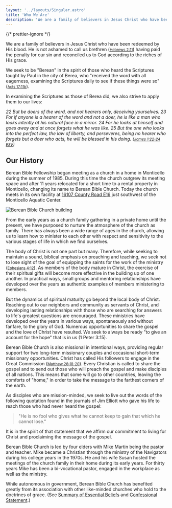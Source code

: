```yaml
---
layout: '../layouts/Singular.astro'
title: 'Who We Are'
description: 'We are a family of believers in Jesus Christ who have been redeemed by His blood.'
---
```



{/* prettier-ignore */}
<p class="lead">
  We are a family of believers in Jesus Christ who have been redeemed by His blood. He is not ashamed to call us brethren (<a href="https://www.biblegateway.com/passage/?search=Hebrews%202:11&version=ESV"><small>Hebrews 2:11</small></a>) having paid the penalty for our sin and reconciled us to God according to the riches of His grace.
</p>

We seek to be "Berean" in the spirit of those who heard the Scriptures taught by Paul in the city of Berea, who "received the word with all eagerness, examining the Scriptures daily to see if these things were so" (<a href="https://www.biblegateway.com/passage/?search=Acts+17%3A11&version=ESV"><small>Acts 17:11b</small></a>).

In examining the Scriptures as those of Berea did, we also strive to apply them to our lives:

_22 But be doers of the word, and not hearers only, deceiving yourselves. 23 For if anyone is a hearer of the word and not a doer, he is like a man who looks intently at his natural face in a mirror. 24 For he looks at himself and goes away and at once forgets what he was like. 25 But the one who looks into the perfect law, the law of liberty, and perseveres, being no hearer who forgets but a doer who acts, he will be blessed in his doing. (<a href="https://www.biblegateway.com/passage/?search=James%201:22-24&version=ESV"><small>James 1:22-24 ESV</small></a>)_

## Our History

Berean Bible Fellowship began meeting as a church in a home in Monticello during the summer of 1985. During this time the church outgrew its meeting space and after 11 years relocated for a short time to a rental property in Monticello, changing its name to Berean Bible Church. Today the church meets in its own facility at <a href="https://href.li/?http://goo.gl/aRQWTg">16107 County Road E16</a> just southwest of the Monticello Aquatic Center.

<Image alt="Berean Bible Church building" height={720} src="/bbc-outside-03.jpg" width={1280} />

From the early years as a church family gathering in a private home until the present, we have purposed to nurture the atmosphere of the church as family. There has always been a wide range of ages in the church, allowing us to learn how to minister to each other with respect and sensitivity to the various stages of life in which we find ourselves.

The body of Christ is not one part but many. Therefore, while seeking to maintain a sound, biblical emphasis on preaching and teaching, we seek not to lose sight of the goal of equipping the saints for the work of the ministry (<a href="https://www.biblegateway.com/passage/?search=Ephesians+4%3A12&version=ESV"><small>Ephesians 4:12</small></a>). As members of the body mature in Christ, the exercise of their spiritual gifts will become more effective in the building up of one another. In practical ways, small groups and mentoring relationships have developed over the years as authentic examples of members ministering to members.

But the dynamics of spiritual maturity go beyond the local body of Christ. Reaching out to our neighbors and community as servants of Christ, and developing lasting relationships with those who are searching for answers to life's greatest questions are encouraged. These ministries have developed over the years in various ways, spontaneously and without fanfare, to the glory of God. Numerous opportunities to share the gospel and the love of Christ have resulted. We seek to always be ready "to give an account for the hope" that is in us (1 Peter 3:15).

Berean Bible Church is also missional in intentional ways, providing regular support for two long-term missionary couples and occasional short-term missionary opportunities. Christ has called His followers to engage in the Great Commission (<a href="https://www.biblegateway.com/passage/?search=Matthew+28%3A18-20&version=ESV"><small>Matthew 28:18-20</small></a>). Every Christian is called to share the gospel and to send out those who will preach the gospel and make disciples of all nations. This means that some will go to other countries, leaving the comforts of "home," in order to take the message to the farthest corners of the earth.

As disciples who are mission-minded, we seek to live out the words of the following quotation found in the journals of Jim Elliott who gave his life to reach those who had never heard the gospel:

> "He is no fool who gives what he cannot keep to gain that which he cannot lose."

It is in the spirit of that statement that we affirm our commitment to living for Christ and proclaiming the message of the gospel.

Berean Bible Church is led by four elders with Mike Martin being the pastor and teacher. Mike became a Christian through the ministry of the Navigators during his college years in the 1970s. He and his wife Susan hosted the meetings of the church family in their home during its early years. For thirty years Mike has been a bi-vocational pastor, engaged in the workplace as well as the ministry.

While autonomous in government, Berean Bible Church has benefited greatly from its association with other like-minded churches who hold to the doctrines of grace. (See [Summary of Essential Beliefs](/about/our-beliefs/) and [Confessional Statement](/about/confessional-statement/).)

